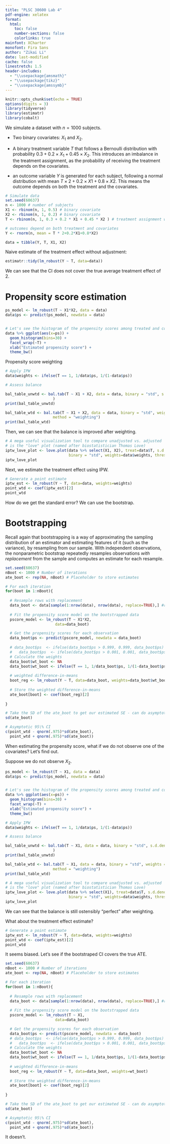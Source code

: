 ```yaml
---
title: "PLSC 30600 Lab 4"
pdf-engine: xelatex
format:
  html:
    toc: false
    number-sections: false
    colorlinks: true
mainfont: XCharter
monofont: Fira Sans
author: "Zikai Li"
date: last-modified
cache: false
linestretch: 1.5
header-includes:
  - "\\usepackage{amsmath}"
  - "\\usepackage{tikz}"
  - "\\usepackage{amssymb}"
---
```


```r
knitr::opts_chunk$set(echo = TRUE)
options(digits = 3)
library(tidyverse)
library(estimatr)
library(cobalt)
```

We simulate a dataset with $n = 1000$ subjects. 

  - Two binary covariates: $X_1$ and $X_2$. 

  - A binary treatment variable $T$ that follows a Bernoulli distribution with probability $0.3 + 0.2 \times X_1 + 0.45 \times X_2$. This introduces an imbalance in the treatment assignment, as the probability of receiving the treatment depends on the covariates.

  - an outcome variable $Y$ is generated for each subject, following a normal distribution with mean $T \times 2 + 0.2 \times X1 + 0.8 \times X2$. This means the outcome depends on both the treatment and the covariates.


```r
# Simulate data
set.seed(60637)
n <- 1000 # number of subjects
X1 <- rbinom(n, 1, 0.5) # binary covariate
X2 <- rbinom(n, 1, 0.2) # binary covariate
T <- rbinom(n, 1, 0.3 + 0.2 * X1 + 0.45 * X2 ) # treatment assignment with imbalance

# outcomes depend on both treatment and covariates
Y <- rnorm(n, mean = T * 2+0.2*X1+0.8*X2) 

data = tibble(Y, T, X1, X2)
```

Naive estimate of the treatment effect without adjustment:

```r
estimatr::tidy(lm_robust(Y ~ T, data=data))
```

We can see that the CI does not cover the true average treatment effect of 2.

# Propensity score estimation
```r
ps_model <- lm_robust(T ~ X1*X2, data = data)
data$ps <- predict(ps_model, newdata = data)


# Let's see the histogram of the propensity scores among treated and control
data %>% ggplot(aes(x=ps)) + 
  geom_histogram(bins=30) + 
  facet_wrap(~T) + 
  xlab("Estimated propensity score") + 
  theme_bw()
```

Propensity score weighting

```r
# Apply IPW
data$weights <- ifelse(T == 1, 1/data$ps, 1/(1-data$ps))

# Assess balance

bal_table_unwtd <- bal.tab(T ~ X1 + X2, data = data, binary = "std", s.d.denom="pooled",
                     )
print(bal_table_unwtd)

```

```r
bal_table_wtd <- bal.tab(T ~ X1 + X2, data = data, binary = "std", weights = data$weights, 
                     method = "weighting")
print(bal_table_wtd)
```

Then, we can see that the balance is improved after weighting.

```r

# A mega useful visualization tool to compare unadjusted vs. adjusted 
# is the "love" plot (named after biostatistician Thomas Love)
iptw_love_plot <- love.plot(data %>% select(X1, X2), treat=data$T, s.d.denom="pooled", abs=TRUE, 
                            binary = "std", weights=data$weights, thresholds= c(m=.1))
iptw_love_plot
```

Next, we estimate the treatment effect using IPW.

```r
# Generate a point estimate
iptw_est <- lm_robust(Y ~ T, data=data, weights=weights)
point_wtd <- coef(iptw_est)[2]
point_wtd
```

How do we get the standard error? We can use the bootstrap.

# Bootstrapping

Recall again that bootstrapping is a way of approximating the sampling distribution of an estimator and estimating features of it (such as the variance), by resampling from our sample. With independent observations, the nonparametric bootstrap repeatedly resamples observations *with replacement* from the sample and computes an estimate for each resample.

```r
set.seed(60637)
nBoot <- 1000 # Number of iterations
ate_boot <- rep(NA, nBoot) # Placeholder to store estimates

# For each iteration
for(boot in 1:nBoot){
  
  # Resample rows with replacement
  data_boot <- data[sample(1:nrow(data), nrow(data), replace=TRUE),] #replace = T is key!
  
  # Fit the propensity score model on the bootstrapped data
  pscore_model <- lm_robust(T ~ X1*X2, 
                      data=data_boot)

  # Get the propensity scores for each observation
  data_boot$ps <- predict(pscore_model, newdata = data_boot) 
  
  # data_boot$ps  <- ifelse(data_boot$ps > 0.999, 0.999, data_boot$ps)
  #   data_boot$ps  <- ifelse(data_boot$ps > 0.001, 0.001, data_boot$ps)
  # Calculate the weights
  data_boot$wt_boot <- NA
  data_boot$wt_boot <- ifelse(T == 1, 1/data_boot$ps, 1/(1-data_boot$ps))
  
  # weighted difference-in-means
  boot_reg <- lm_robust(Y ~ T, data=data_boot, weights=data_boot$wt_boot)
  
  # Store the weighted difference-in-means
  ate_boot[boot] <- coef(boot_reg)[2]
  
}

# Take the SD of the ate_boot to get our estimated SE - can do asymptotic inference
sd(ate_boot)

# Asymptotic 95\% CI
c(point_wtd - qnorm(.975)*sd(ate_boot), 
  point_wtd + qnorm(.975)*sd(ate_boot))

```


When estimating the propensity score, what if we do not observe one of the covariates? Let's find out. 

Suppose we do not observe $X_2$.

```r
ps_model <- lm_robust(T ~ X1, data = data)
data$ps <- predict(ps_model, newdata = data)


# Let's see the histogram of the propensity scores among treated and control
data %>% ggplot(aes(x=ps)) + 
  geom_histogram(bins=30) + 
  facet_wrap(~T) + 
  xlab("Estimated propensity score") + 
  theme_bw()
```

```r
# Apply IPW
data$weights <- ifelse(T == 1, 1/data$ps, 1/(1-data$ps))

# Assess balance

bal_table_unwtd <- bal.tab(T ~ X1, data = data, binary = "std", s.d.denom="pooled",
                     )
print(bal_table_unwtd)

```

```r
bal_table_wtd <- bal.tab(T ~ X1, data = data, binary = "std", weights = data$weights, 
                     method = "weighting")
print(bal_table_wtd)
```

```r

# A mega useful visualization tool to compare unadjusted vs. adjusted 
# is the "love" plot (named after biostatistician Thomas Love)
iptw_love_plot <- love.plot(data %>% select(X1), treat=data$T, s.d.denom="pooled", abs=TRUE, 
                            binary = "std", weights=data$weights, thresholds= c(m=.1))
iptw_love_plot
```

We can see that the balance is still ostensibly "perfect" after weighting.

What about the treatment effect estimate?

```r
# Generate a point estimate
iptw_est <- lm_robust(Y ~ T, data=data, weights=weights)
point_wtd <- coef(iptw_est)[2]
point_wtd
```

It seems biased. Let's see if the bootstraped CI covers the true ATE.

```r
set.seed(60637)
nBoot <- 1000 # Number of iterations
ate_boot <- rep(NA, nBoot) # Placeholder to store estimates

# For each iteration
for(boot in 1:nBoot){
  
  # Resample rows with replacement
  data_boot <- data[sample(1:nrow(data), nrow(data), replace=TRUE),] #replace = T is key!
  
  # Fit the propensity score model on the bootstrapped data
  pscore_model <- lm_robust(T ~ X1, 
                      data=data_boot)

  # Get the propensity scores for each observation
  data_boot$ps <- predict(pscore_model, newdata = data_boot) 
  # data_boot$ps  <- ifelse(data_boot$ps > 0.999, 0.999, data_boot$ps)
  #   data_boot$ps  <- ifelse(data_boot$ps > 0.001, 0.001, data_boot$ps)
  # Calculate the weights
  data_boot$wt_boot <- NA
  data_boot$wt_boot <- ifelse(T == 1, 1/data_boot$ps, 1/(1-data_boot$ps))
  
  # weighted difference-in-means
  boot_reg <- lm_robust(Y ~ T, data=data_boot, weights=wt_boot)
  
  # Store the weighted difference-in-means
  ate_boot[boot] <- coef(boot_reg)[2]
  
}

# Take the SD of the ate_boot to get our estimated SE - can do asymptotic inference
sd(ate_boot)

# Asymptotic 95\% CI
c(point_wtd - qnorm(.975)*sd(ate_boot), 
  point_wtd + qnorm(.975)*sd(ate_boot))

```

It doesn't.